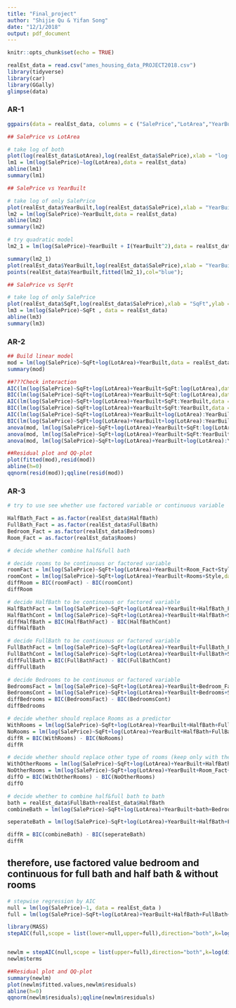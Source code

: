 ```yaml
---
title: "Final_project"
author: "Shijie Qu & Yifan Song"
date: "12/1/2018"
output: pdf_document
---
```


```r
knitr::opts_chunk$set(echo = TRUE)
```

```r
realEst_data = read.csv("ames_housing_data_PROJECT2018.csv")
library(tidyverse)
library(car)
library(GGally)
glimpse(data)
```

### AR-1
```r
ggpairs(data = realEst_data, columns = c ("SalePrice","LotArea","YearBuilt","SqFt"))
```

```r
## SalePrice vs LotArea

# take log of both
plot(log(realEst_data$LotArea),log(realEst_data$SalePrice),xlab = "log(LotArea)",ylab = "log(SalePrice)",main = "log(SalePrice) vs log(LotArea)")
lm1 = lm(log(SalePrice)~log(LotArea),data = realEst_data)
abline(lm1)
summary(lm1)
```

```r
## SalePrice vs YearBuilt

# take log of only SalePrice
plot(realEst_data$YearBuilt,log(realEst_data$SalePrice),xlab = "YearBuilt",ylab = "log(SalePrice)",main = "log(SalePrice) vs YearBuilt")
lm2 = lm(log(SalePrice)~YearBuilt,data = realEst_data)
abline(lm2)
summary(lm2)

# try quadratic model
lm2_1 = lm(log(SalePrice)~YearBuilt + I(YearBuilt^2),data = realEst_data);

summary(lm2_1)
plot(realEst_data$YearBuilt,log(realEst_data$SalePrice),xlab = "YearBuilt",ylab = "log(SalePrice)",main = "log(SalePrice) vs YearBuilt",col="red")
points(realEst_data$YearBuilt,fitted(lm2_1),col="blue");
```

```r
## SalePrice vs SqrFt

# take log of only SalePrice
plot(realEst_data$SqFt,log(realEst_data$SalePrice),xlab = "SqFt",ylab = "log(SalePrice)",main = "log(SalePrice) vs log(LotArea)")
lm3 = lm(log(SalePrice)~SqFt , data = realEst_data)
abline(lm3)
summary(lm3)
```

### AR-2
```r
## Build linear model
mod = lm(log(SalePrice)~SqFt+log(LotArea)+YearBuilt,data = realEst_data)
summary(mod)

```


```r
##???Check interaction
AIC(lm(log(SalePrice)~SqFt+log(LotArea)+YearBuilt+SqFt:log(LotArea),data = realEst_data)) - AIC(mod)
BIC(lm(log(SalePrice)~SqFt+log(LotArea)+YearBuilt+SqFt:log(LotArea),data = realEst_data)) - BIC(mod)
AIC(lm(log(SalePrice)~SqFt+log(LotArea)+YearBuilt+SqFt:YearBuilt,data = realEst_data)) - AIC(mod)
BIC(lm(log(SalePrice)~SqFt+log(LotArea)+YearBuilt+SqFt:YearBuilt,data = realEst_data)) - BIC(mod)
AIC(lm(log(SalePrice)~SqFt+log(LotArea)+YearBuilt+log(LotArea):YearBuilt,data = realEst_data)) - AIC(mod)
BIC(lm(log(SalePrice)~SqFt+log(LotArea)+YearBuilt+log(LotArea):YearBuilt,data = realEst_data)) - BIC(mod)
anova(mod, lm(log(SalePrice)~SqFt+log(LotArea)+YearBuilt+SqFt:log(LotArea),data = realEst_data))
anova(mod, lm(log(SalePrice)~SqFt+log(LotArea)+YearBuilt+SqFt:YearBuilt,data = realEst_data))
anova(mod, lm(log(SalePrice)~SqFt+log(LotArea)+YearBuilt+log(LotArea):YearBuilt,data = realEst_data))
```

```r
##Residual plot and QQ-plot
plot(fitted(mod),resid(mod))
abline(h=0)
qqnorm(resid(mod));qqline(resid(mod))
```


### AR-3
```r
# try to use see whether use factored variable or continuous variable

HalfBath_Fact = as.factor(realEst_data$HalfBath)
FullBath_Fact = as.factor(realEst_data$FullBath)
Bedroom_Fact = as.factor(realEst_data$Bedrooms)
Room_Fact = as.factor(realEst_data$Rooms)

# decide whether combine half&full bath 

# decide rooms to be continuous or factored variable
roomFact = lm(log(SalePrice)~SqFt+log(LotArea)+YearBuilt+Room_Fact+Style,data = realEst_data)
roomCont = lm(log(SalePrice)~SqFt+log(LotArea)+YearBuilt+Rooms+Style,data = realEst_data)
diffRoom = BIC(roomFact) - BIC(roomCont)
diffRoom

# decide HalfBath to be continuous or factored variable
HalfBathFact = lm(log(SalePrice)~SqFt+log(LotArea)+YearBuilt+HalfBath_Fact+Style,data = realEst_data)
HalfBathCont = lm(log(SalePrice)~SqFt+log(LotArea)+YearBuilt+HalfBath+Style,data = realEst_data)
diffHalfBath = BIC(HalfBathFact) - BIC(HalfBathCont)
diffHalfBath

# decide FullBath to be continuous or factored variable
FullBathFact = lm(log(SalePrice)~SqFt+log(LotArea)+YearBuilt+FullBath_Fact+Style,data = realEst_data)
FullBathCont = lm(log(SalePrice)~SqFt+log(LotArea)+YearBuilt+FullBath+Style,data = realEst_data)
diffFullBath = BIC(FullBathFact) - BIC(FullBathCont)
diffFullBath

# decide Bedrooms to be continuous or factored variable
BedroomsFact = lm(log(SalePrice)~SqFt+log(LotArea)+YearBuilt+Bedroom_Fact+Style,data = realEst_data)
BedroomsCont = lm(log(SalePrice)~SqFt+log(LotArea)+YearBuilt+Bedrooms+Style,data = realEst_data)
diffBedrooms = BIC(BedroomsFact) - BIC(BedroomsCont)
diffBedrooms

# decide whether should replace Rooms as a predictor
WithRooms = lm(log(SalePrice)~SqFt+log(LotArea)+YearBuilt+HalfBath+FullBath+Bedroom_Fact+Room_Fact+Style,data = realEst_data)
NoRooms = lm(log(SalePrice)~SqFt+log(LotArea)+YearBuilt+HalfBath+FullBath+Bedroom_Fact+Style,data = realEst_data)
diffR = BIC(WithRooms) - BIC(NoRooms)
diffR

# decide whether should replace other type of rooms (keep only with the # of total rooms)
WithOtherRooms = lm(log(SalePrice)~SqFt+log(LotArea)+YearBuilt+HalfBath+FullBath+Bedroom_Fact+Room_Fact+Style,data = realEst_data)
NoOtherRooms = lm(log(SalePrice)~SqFt+log(LotArea)+YearBuilt+Room_Fact+Style,data = realEst_data)
diffO = BIC(WithOtherRooms) - BIC(NoOtherRooms)
diffO
```

```r
# decide whether to combine half&full bath to bath
bath = realEst_data$FullBath+realEst_data$HalfBath
combineBath = lm(log(SalePrice)~SqFt+log(LotArea)+YearBuilt+bath+Bedroom_Fact+Style,data = realEst_data)

seperateBath = lm(log(SalePrice)~SqFt+log(LotArea)+YearBuilt+HalfBath+FullBath+Bedroom_Fact+Style,data = realEst_data)

diffR = BIC(combineBath) - BIC(seperateBath)
diffR

```
## therefore, use factored value bedroom and continuous for full bath and half bath & without rooms



```r

# stepwise regression by AIC
null = lm(log(SalePrice)~1, data = realEst_data )
full = lm(log(SalePrice)~SqFt+log(LotArea)+YearBuilt+HalfBath+FullBath+Bedroom_Fact+Style,data = realEst_data)

library(MASS)
stepAIC(full,scope = list(lower=null,upper=full),direction="both",k=log(dim(realEst_data)[1]));



```


```r
newlm = stepAIC(null,scope = list(upper=full),direction="both",k=log(dim(realEst_data)[1]));
newlm$terms
```


```r
##Residual plot and QQ-plot
summary(newlm)
plot(newlm$fitted.values,newlm$residuals)
abline(h=0)
qqnorm(newlm$residuals);qqline(newlm$residuals)
```